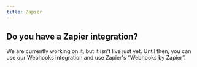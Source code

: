 ```yaml
---
title: Zapier
---
```


## Do you have a Zapier integration?

We are currently working on it, but it isn’t live just yet. Until then, you can use our Webhooks integration and use Zapier's “Webhooks by Zapier”.
